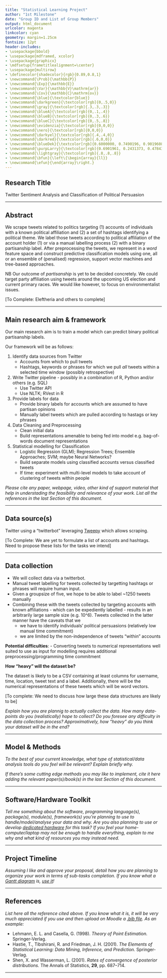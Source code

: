 ```yaml
---
title: "Statistical Learning Project"
author: "1st Milestone"
date: "Group ID and List of Group Members"
output: html_document
urlcolor: magenta
linkcolor: cyan
geometry: margin=1.25cm
fontsize: 12pt
header-includes:
- \usepackage{bbold}
- \usepackage{mdframed, xcolor}
- \usepackage{graphicx}
- \mdfsetup{frametitlealignment=\center}
- \usepackage{multirow}
- \definecolor{shadecolor}{rgb}{0.89,0.8,1}
- \newcommand{\Prob}{\mathbb{P}}
- \newcommand{\Exp}{\mathbb{E}}
- \newcommand{\Var}{\mathbb{V}\mathrm{ar}}
- \newcommand{\Cov}{\mathbb{C}\mathrm{ov}}
- \newcommand{\blue}{\textcolor{blue}}
- \newcommand{\darkgreen}{\textcolor[rgb]{0,.5,0}}
- \newcommand{\gray}{\textcolor[rgb]{.3,.3,.3}}
- \newcommand{\blueA}{\textcolor[rgb]{0,.1,.4}}
- \newcommand{\blueB}{\textcolor[rgb]{0,.3,.6}}
- \newcommand{\blueC}{\textcolor[rgb]{0,.5,.8}}
- \newcommand{\evidenzia}{\textcolor[rgb]{0,0,0}}
- \newcommand{\nero}{\textcolor[rgb]{0,0,0}}
- \newcommand{\darkyel}{\textcolor[rgb]{.4,.4,0}}
- \newcommand{\darkred}{\textcolor[rgb]{.6,0,0}}
- \newcommand{\blueDek}{\textcolor[rgb]{0.6000000, 0.7490196, 0.9019608}}
- \newcommand{\purpLarry}{\textcolor[rgb]{0.6901961, 0.2431373, 0.4784314}}
- \newcommand{\lightgray}{\textcolor[rgb]{.8,.8,.8}}
- \newcommand{\bfun}{\left\{\begin{array}{ll}}
- \newcommand{\efun}{\end{array}\right.}
---
```



Research Title
----------

Twitter Sentiment Analysis and Classification of Political Persuasion

----------


Abstract
----------

We scrape tweets related to politics targeting (1) accounts of individuals with a known political affiliation and (2) a set of hashtags identifying a political theme. We label those tweets according to political affiliation of the account holder (1) or via a manual labelling process (2) with a binary partisanship label. After preprocessing the tweets, we represent in a _word_ feature space and construct predictive classification models using one, all or an ensemble of (penalised) regression, support vector machines and tree-based approaches.

NB Our outcome of _partisanship_ is yet to be decided concretely. We could target party affiliation using tweets around the upcoming US election and current primary races. We would like however, to focus on environmentalist issues. 

[To Complete: Eleftheria and others to complete]

----------


Main research aim \& framework
----------

Our main research aim is to train a model which can predict binary political partisanship labels. 

Our framework will be as follows:

1. Identify data sources from Twitter
   - Accounts from which to pull tweets
   - Hashtags, keywords or phrases for which we pull _all_ tweets within a selected time window (possibly retrospective)
2. Write Twitter pipeline - possibly in a combination of R, Python and/or others (e.g. SQL)
    - Use Twitter API
    - Use NLTK; RVest in R
3. Provide labels for data
   - Provide binary labels for accounts which are assumed to have partisan opinions
   - Manually label tweets which are pulled according to hastags or key phrases
4. Data Cleaning and Preprocessing
   - Clean initial data
   - Build representations amenable to being fed into model e.g. bag-of-words document representations
5. Statistical modelling for Classification
   - Logistic Regression (GLM); Regression Trees; Ensemble Approaches; SVM; maybe Neural Networks?
   - Build separate models using classified accounts versus classified tweets
   - If time: experiment with multi-level models to take account of clustering of tweets within people

*Please cite any paper, webpage, video, other kind of support material that 
help in understading the feasibility and relevance of your work.
List all the references in the last Section of this document.*

----------


Data source(s) 
----------

Twitter using a "twitterbot" leveraging [Tweepy](https://tweepy.readthedocs.io/en/latest/index.html) which allows scraping. 

[To Complete: We are yet to formulate a list of accounts and hashtags. Need to propose these lists for the tasks we intend]

----------

Data collection
----------

- We will collect data via a twitterbot. 
- Manual tweet labelling for tweets collected by targetting hashtags or phrases will require human input. 
- Given a groupsize of five, we hope to be able to label ~1250 tweets manually
- Combining these with the tweets collected by targeting accounts with known affiliations - which can be expediently labelled - results in an arbitrarily large sample size (e.g. 10^6). Tweets collected in the latter manner have the caveats that we 
   - we have to identify individuals' political persuasions (relatively low manual time commitment)
   - we are limited by the non-independence of tweets "within" accounts
   
**Potential difficulties**:
- Converting tweets to numerical representations well suited to use as input for modelling requires additional preprocessing/programming time commitment

**How "heavy" will the dataset be?**

The dataset is likely to be a CSV containing at least columns for username, time, location, tweet text and a label. Additionally, there will be the numerical representations of these tweets which will be word vectors. 

[To complete: We need to discuss how large these data structures are likely to be]

*Explain how you are plannig to actually collect the data.*
*How many data-points do you (realistically) hope to collect?*
*Do you foresee any difficulty in the data collection process?*
*Approximatively, how "heavy" do you think your dataset will be in the end?*

----------

Model \& Methods
----------
*To the best of your current knowledge, what type of statistical/data analysis tools do you feel will be relevant?*
*Explain briefly why.*

*If there's some cutting edge methods you may like to implement, cite it here adding the relevant paper(s)/book(s) in the last Section of this document.*

----------


Software/Hardware Toolkit
----------
*Tell me something about the software, programming language(s), package(s), module(s), framework(s) you're planning to use to handle/model/analyse your data and why.*
*Are you also planning to use or develop [dedicated hardware](https://sciencejournal.withgoogle.com/developers/) for this task?*
*If you feel your home-computer/laptop may not be enough to handle everything, explain to me why and what kind of resources you may instead need.*

----------

Project Timeline
----------
*Assuming I like and approve your proposal, detail how you are planning to organize your work in terms of sub-tasks completion.
If you know what a [Gantt diagram](https://en.wikipedia.org/wiki/Gantt_chart) is, [use it](https://plot.ly/r/gantt/)!*

----------


References
----------
*List here all the reference cited above. If you know what it is, it will be very much appreciated if you use and then upload on Moodle a [.bib file](https://rmarkdown.rstudio.com/authoring_bibliographies_and_citations.html#bibliographies).*
*As an example:*

- Lehmann, E. L. and Casella, G. (1998). *Theory of Point Estimation.* Springer-Verlag.
- Hastie, T., Tibshirani, R. and Friedman, J. H. (2001). *The Elements of Statistical Learning: Data Mining, Inference, and Prediction.* Springer-Verlag.
- Shen, X. and Wasserman, L. (2001). *Rates of convergence of posterior distributions.* The Annals of Statistics, **29**, pp. 687--714.

----------
